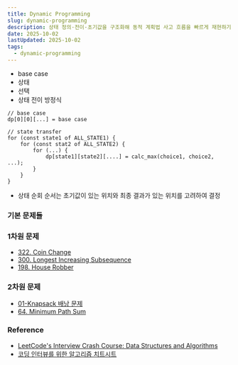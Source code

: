 ```yaml
---
title: Dynamic Programming   
slug: dynamic-programming
description: 상태 정의·전이·초기값을 구조화해 동적 계획법 사고 흐름을 빠르게 재현하기
date: 2025-10-02
lastUpdated: 2025-10-02
tags:
  - dynamic-programming
---
```



- base case
- 상태
- 선택
- 상태 전이 방정식

```
// base case
dp[0][0][...] = base case

// state transfer
for (const state1 of ALL_STATE1) {
    for (const stat2 of ALL_STATE2) {
        for (...) {
            dp[state1][state2][....] = calc_max(choice1, choice2, ...);
        }
    }
}
```

- 상태 순회 순서는 초기값이 있는 위치와 최종 결과가 있는 위치를 고려하여 결정


### 기본 문제들

### 1차원 문제 

* [322. Coin Change](/blog/coin-change/)
* [300. Longest Increasing Subsequence](/blog/longest-increasing-subsequence/)
* [198. House Robber](/blog/house-robber/)

### 2차원 문제 

* [01-Knapsack 배낭 문제](/blog/01-knapsack/)
* [64. Minimum Path Sum](/blog/minimum-path-sum/)

### Reference

- [LeetCode's Interview Crash Course: Data Structures and Algorithms](https://leetcode.com/explore/interview/card/leetcodes-interview-crash-course-data-structures-and-algorithms/?vacRef=problembanner)
- [코딩 인터뷰를 위한 알고리즘 치트시트](https://www.aladin.co.kr/shop/wproduct.aspx?ItemId=301923855&start=slayer)
